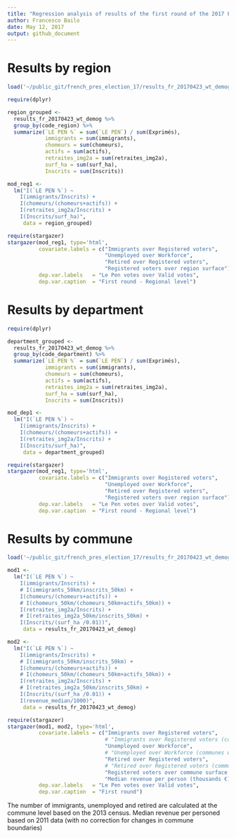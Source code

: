 ```yaml
---
title: "Regression analysis of results of the first round of the 2017 French presidential election (commune level)"
author: Francesco Bailo
date: May 12, 2017
output: github_document
---
```


# Results by region

```r
load('~/public_git/french_pres_election_17/results_fr_20170423_wt_demog.RData')

require(dplyr)

region_grouped <- 
  results_fr_20170423_wt_demog %>%
  group_by(code_region) %>%
  summarize(`LE PEN %` = sum(`LE PEN`) / sum(Exprimés),
            immigrants = sum(immigrants),
            chomeurs = sum(chomeurs),
            actifs = sum(actifs),
            retraites_img2a = sum(retraites_img2a),
            surf_ha = sum(surf_ha),
            Inscrits = sum(Inscrits))

mod_reg1 <- 
  lm("I(`LE PEN %`) ~ 
    I(immigrants/Inscrits) + 
    I(chomeurs/(chomeurs+actifs)) + 
    I(retraites_img2a/Inscrits) + 
    I(Inscrits/surf_ha)", 
     data = region_grouped)

```

```r
require(stargazer)
stargazer(mod_reg1, type='html',
          covariate.labels = c("Immigrants over Registered voters", 
                               "Unemployed over Workforce",
                               "Retired over Registered voters",
                               "Registered voters over region surface"),
          dep.var.labels   = "Le Pen votes over Valid votes",
          dep.var.caption  = "First round - Regional level")

```

# Results by department

```r
require(dplyr)

department_grouped <- 
  results_fr_20170423_wt_demog %>%
  group_by(code_department) %>%
  summarize(`LE PEN %` = sum(`LE PEN`) / sum(Exprimés),
            immigrants = sum(immigrants),
            chomeurs = sum(chomeurs),
            actifs = sum(actifs),
            retraites_img2a = sum(retraites_img2a),
            surf_ha = sum(surf_ha),
            Inscrits = sum(Inscrits))

mod_dep1 <- 
  lm("I(`LE PEN %`) ~ 
    I(immigrants/Inscrits) + 
    I(chomeurs/(chomeurs+actifs)) + 
    I(retraites_img2a/Inscrits) + 
    I(Inscrits/surf_ha)", 
     data = department_grouped)

```

```r
require(stargazer)
stargazer(mod_reg1, type='html',
          covariate.labels = c("Immigrants over Registered voters", 
                               "Unemployed over Workforce",
                               "Retired over Registered voters",
                               "Registered voters over region surface"),
          dep.var.labels   = "Le Pen votes over Valid votes",
          dep.var.caption  = "First round - Regional level")

```

# Results by commune

```r
load('~/public_git/french_pres_election_17/results_fr_20170423_wt_demog.RData')

mod1 <- 
  lm("I(`LE PEN %`) ~ 
    I(immigrants/Inscrits) + 
    # I(immigrants_50km/inscrits_50km) + 
    I(chomeurs/(chomeurs+actifs)) + 
    # I(chomeurs_50km/(chomeurs_50km+actifs_50km)) +  
    I(retraites_img2a/Inscrits) + 
    # I(retraites_img2a_50km/inscrits_50km) + 
    I(Inscrits/(surf_ha /0.01))", 
     data = results_fr_20170423_wt_demog)

mod2 <- 
  lm("I(`LE PEN %`) ~ 
    I(immigrants/Inscrits) + 
    # I(immigrants_50km/inscrits_50km) + 
    I(chomeurs/(chomeurs+actifs)) + 
    # I(chomeurs_50km/(chomeurs_50km+actifs_50km)) +  
    I(retraites_img2a/Inscrits) + 
    # I(retraites_img2a_50km/inscrits_50km) + 
    I(Inscrits/(surf_ha /0.01)) + 
    I(revenue_median/1000)", 
     data = results_fr_20170423_wt_demog)

```


```r
require(stargazer)
stargazer(mod1, mod2, type='html',
          covariate.labels = c("Immigrants over Registered voters", 
                               # "Immigrants over Registered voters (communes within 50km radius)", 
                               "Unemployed over Workforce",
                               # "Unemployed over Workforce (communes within 50km radius)",
                               "Retired over Registered voters",
                               # "Retired over Registered voters (communes within 50km radius)",
                               "Registered voters over commune surface (km2)",
                               "Median revenue per person (thousands €)"),
          dep.var.labels   = "Le Pen votes over Valid votes",
          dep.var.caption  = "First round")

```

The number of immigrants, unemployed and retired are calculated at the commune level based on the 2013 census. Median revenue per personed based on 2011 data (with no correction for changes in commune boundaries)
